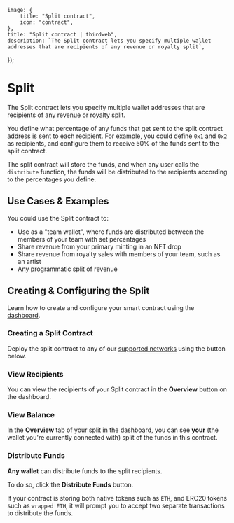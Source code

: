 
	image: {
		title: "Split contract",
		icon: "contract",
	},
	title: "Split contract | thirdweb",
	description: `The Split contract lets you specify multiple wallet addresses that are recipients of any revenue or royalty split`,
});

# Split

The Split contract lets you specify multiple wallet addresses that are recipients of any revenue or royalty split.

You define what percentage of any funds that get sent to the split contract address is sent to each recipient.
For example, you could define `0x1` and `0x2` as recipients, and configure them to receive 50% of the funds sent to the split contract.

The split contract will store the funds, and when any user calls the `distribute` function, the funds will be distributed to the recipients according to the percentages you define.

## Use Cases & Examples

You could use the Split contract to:

- Use as a "team wallet", where funds are distributed between the members of your team with set percentages
- Share revenue from your primary minting in an NFT drop
- Share revenue from royalty sales with members of your team, such as an artist
- Any programmatic split of revenue

## Creating & Configuring the Split

Learn how to create and configure your smart contract using the [dashboard](https://thirdweb.com/team).

### Creating a Split Contract

Deploy the split contract to any of our
[supported networks](https://blog.thirdweb.com/guides/which-network-should-you-use) using the button below.

### View Recipients

You can view the recipients of your Split contract in the **Overview** button on the dashboard.

### View Balance

In the **Overview** tab of your split in the dashboard, you can see **your** (the wallet you're currently connected with) split of the funds in this contract.

### Distribute Funds

**Any wallet** can distribute funds to the split recipients.

To do so, click the **Distribute Funds** button.

<Callout title="Native Token Storage" variant="warning">

If your contract is storing both native tokens such as `ETH`, and ERC20 tokens such as `wrapped ETH`,
it will prompt you to accept two separate transactions to distribute the funds.

</Callout>
